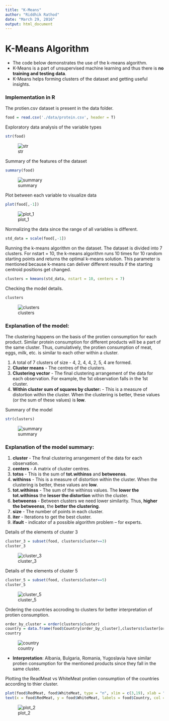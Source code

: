 ```yaml
---
title: "K-Means"
author: "Riddhik Rathod"
date: "March 29, 2016"
output: html_document
---
```


# K-Means Algorithm

* The code below demonstrates the use of the k-means algorithm. 
* K-Means is a part of unsupervised machine learning and thus there is **no training and testing data**.
* K-Means helps forming clusters of the dataset and getting useful insights.


### Implementation in R

The protien.csv dataset is present in the data folder.
```r
food = read.csv('./data/protein.csv', header = T)
```

Exploratory data analysis of the variable types
```r
str(food)
```
![str](./data/images/str.png)

Summary of the features of the dataset
```r
summary(food)
```
![summary](./data/images/summary.png)

Plot between each variable to visualize data
```r
plot(food[,-1])
```
![plot_1](./data/images/plot_1.png)

Normalizing the data since the range of all variables is different. 
```r
std_data = scale(food[,-1])
```

Running the k-means algorithm on the dataset. The dataset is divided into 7 clusters. For nstart = 10, the k-means algorithm runs 10 times for 10 random starting points and returns the optimal k-means solution. This parameter is mentioned because k-means can deliver different results if the starting centroid positions get changed. 
```r
clusters = kmeans(std_data, nstart = 10, centers = 7)
```

Checking the model details. 
```r
clusters
```
![clusters](./data/images/clusters.png)


### Explanation of the model:

The clustering happens on the basis of the protien consumption for each product. Similar protein consumption for different products will be a part of the same cluster. Thus, cumulatively, the protien consumption of meat, eggs, milk, etc. is similar to each other within a cluster. 

1. A total of 7 clusters of size - 4, 2, 4, 4, 2, 5, 4 are formed.
2. **Cluster means** - The centres of the clusters.
3. **Clustering vector** - The final clustering arrangement of the data for each observation. For example, the 1st  observation falls in the 1st cluster.  
4. **Within cluster sum of squares by cluster:** - This is a measure of distortion within the cluster. When the clustering is better, these values (or the sum of these values) is **low**.

Summary of the model
```r
str(clusters)
```
![summary](./data/images/summary_2.png)


### Explanation of the model summary:

1. **cluster** - The final clustering arrangement of the data for each observation.
2. **centers** - A matrix of cluster centres.
3. **totss** - This is the sum of **tot.withinss** and **betweenss**.
4. **withinss** - This is a measure of distortion within the cluster. When the clustering is better, these values are **low**.
5. **tot.withinss** - The sum of the withinss values. The **lower the tot.withinss** the **lesser the distortion** within the cluster.
6. **betweenss** - Between clusters we need lower similarity. Thus, **higher the betweenss**, the **better the clustering**. 
7. **size** - The number of points in each cluster.
8. **iter** - Iterations to get the best cluster.
9. **ifault** - indicator of a possible algorithm problem -- for experts.


Details of the elements of cluster 3
```r
cluster_3 = subset(food, clusters$cluster==3)
cluster_3
```
![cluster_3](./data/images/cluster_3.png)


Details of the elements of cluster 5
```r
cluster_5 = subset(food, clusters$cluster==5)
cluster_5
```
![cluster_5](./data/images/cluster_5.png)

Ordering the countries accroding to clusters for better interpretation of protien consumption.
```r
order_by_cluster = order(clusters$cluster)
country = data.frame(food$Country[order_by_cluster],clusters$cluster[order_by_cluster])
country
```
![country](./data/images/country.png)

* **Interpretation**: Albania, Bulgaria, Romania, Yugoslavia have similar protien consumption for the mentioned products since they fall in the same cluster.

Plotting the ReadMeat vs WhiteMeat protien consumption of the countries according to thier cluster. 
```r
plot(food$RedMeat, food$WhiteMeat, type = "n", xlim = c(3,19), xlab = "Red Meat",ylab = "White Meat")
text(x = food$RedMeat, y = food$WhiteMeat, labels = food$Country, col = rainbow(7)[clusters$cluster])
```
![plot_2](./data/images/plot_2.png)
